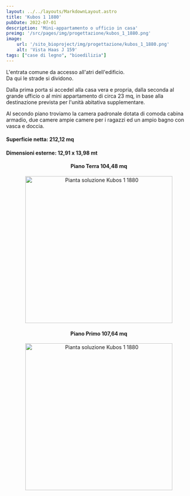 ```yaml
---
layout: ../../layouts/MarkdownLayout.astro
title: 'Kubos 1 1880'
pubDate: 2022-07-01
description: 'Mini-appartamento o ufficio in casa'
preimg: '/src/pages/img/progettazione/kubos_1_1880.png'
image:
    url: '/sito_bioproject/img/progettazione/kubos_1_1880.png'
    alt: 'Vista Haas J 159'
tags: ["case di legno", "bioedilizia"]
---
```


L'entrata comune da accesso all'atri dell'edificio.  
Da qui le strade si dividono.  
  
Dalla prima porta si accedel alla casa vera e propria, dalla seconda al grande ufficio o al mini appartamento di circa 23 mq, in base alla destinazione prevista per l'unità abitativa supplementare.  
  
Al secondo piano troviamo la camera padronale dotata di comoda cabina armadio, due camere ampie camere per i ragazzi ed un ampio bagno con vasca e doccia.
  
#### Superficie netta: 212,12 mq
#### Dimensioni esterne: 12,91 x 13,98 mt

<div style="text-align: center;">
<h4>Piano Terra 104,48 mq</h4>
<Image src={imgPiantaTerra} alt="Pianta soluzione Kubos 1 1880" height="400"/>
<h4>Piano Primo 107,64 mq</h4>
<Image src={imgPiantaPrimo} alt="Pianta soluzione Kubos 1 1880" height="400"/>
</div>
